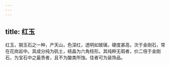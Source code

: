 ```yaml
---
---
---
```

title: 红玉
---



红玉，钢玉石之一种，产天山，色深红，透明如玻璃，硬度甚高，次于金刚石，常在花岗岩中。其成分纯为矾土，结晶为六角柱形。其纯粹无瑕者，价二倍于金刚石，为宝石中之最贵者，且不为酸类所蚀。佳者可为装饰品。